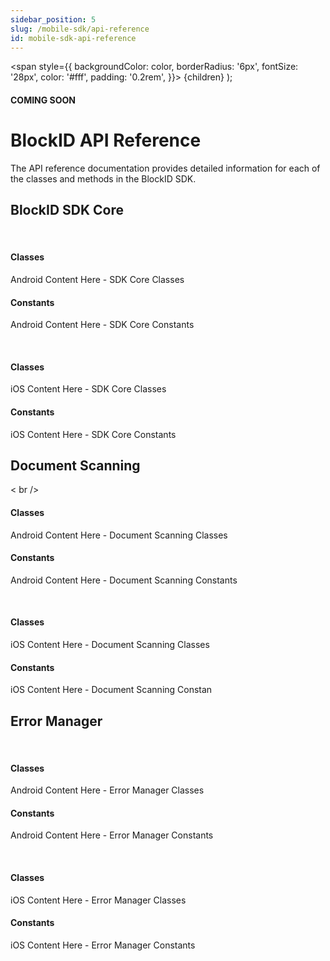 ```yaml
---
sidebar_position: 5
slug: /mobile-sdk/api-reference
id: mobile-sdk-api-reference
---
```




  <span
    style={{
      backgroundColor: color,
      borderRadius: '6px',
      fontSize: '28px',
      color: '#fff',
      padding: '0.2rem',
    }}>
    {children}
  </span>
);

#### <Highlight color="#d62718">COMING SOON</Highlight>


# BlockID API Reference

The API reference documentation provides detailed information for each of the classes and methods in the BlockID SDK. 


## BlockID SDK Core

<Tabs groupId="SDK" className="unique-tabs">
<TabItem value="android" label="Android SDK">

<br />

#### Classes 

Android Content Here - SDK Core Classes
 
#### Constants 

Android Content Here - SDK Core Constants

</TabItem>

<TabItem value="ios" label="iOS SDK">

<br />

#### Classes 

iOS Content Here -  SDK Core Classes 

#### Constants 

iOS Content Here - SDK Core Constants

</TabItem>
</Tabs>


## Document Scanning

<Tabs groupId="SDK" className="unique-tabs">
<TabItem value="android" label="Android SDK">
    
< br />

#### Classes 

Android Content Here - Document Scanning Classes

#### Constants 

Android Content Here - Document Scanning Constants

</TabItem>

<TabItem value="ios" label="iOS SDK">

<br />

#### Classes 

iOS Content Here - Document Scanning Classes

#### Constants 

iOS Content Here - Document Scanning Constan

</TabItem>
</Tabs>


## Error Manager

<Tabs groupId="SDK" className="unique-tabs">
<TabItem value="android" label="Android SDK">
    
<br />

#### Classes

Android Content Here - Error Manager Classes

#### Constants
 
Android Content Here - Error Manager Constants

</TabItem>
<TabItem value="ios" label="iOS SDK">

<br />

#### Classes

iOS Content Here - Error Manager Classes

#### Constants
 
iOS Content Here - Error Manager Constants

</TabItem>
</Tabs>





